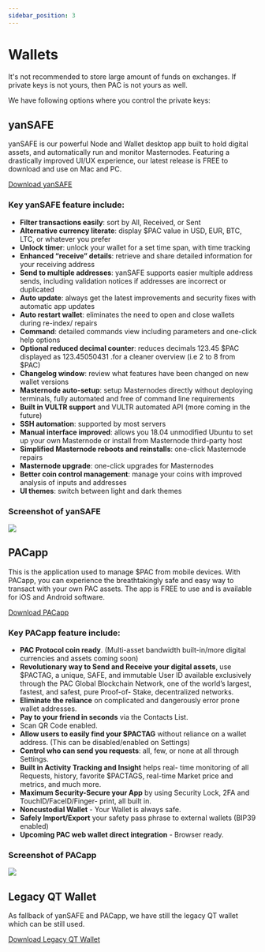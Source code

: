 ```yaml
---
sidebar_position: 3
---
```


# Wallets

It's not recommended to store large amount of funds on exchanges. If private keys is not yours, then PAC is not yours as well. 

We have following options where you control the private keys:


## yanSAFE

yanSAFE is our powerful Node and Wallet desktop app built to hold digital assets, and  automatically run and monitor Masternodes. Featuring a drastically improved UI/UX experience, our latest release is FREE to download and use on Mac and PC.

[Download yanSAFE](https://pacprotocol.com/network-product/pacsafe)

### Key yanSAFE feature include:

* **Filter transactions easily**: sort by All, Received, or Sent
* **Alternative currency literate**: display $PAC value in USD, EUR, BTC, LTC, or whatever you prefer
* **Unlock timer**: unlock your wallet for a set time span, with time tracking
* **Enhanced “receive” details**: retrieve and share detailed information for your  receiving address
* **Send to multiple addresses**: yanSAFE supports easier multiple address sends, including validation notices if addresses are incorrect or duplicated
* **Auto update**: always get the latest improvements and security fixes with automatic app updates
* **Auto restart wallet**: eliminates the need to open and close wallets during re-index/  repairs
* **Command**: detailed commands view including parameters and one-click help options
* **Optional reduced decimal counter**: reduces decimals 123.45 $PAC displayed as 123.45050431 .for a cleaner overview  (i.e 2 to 8 from $PAC) 
* **Changelog window**: review what features have been changed on new wallet versions
* **Masternode auto-setup**: setup Masternodes directly without deploying terminals, fully automated and free of command line requirements
* **Built in VULTR support** and VULTR automated API (more coming in the future)
* **SSH automation**: supported by most servers
* **Manual interface improved**: allows you 18.04 unmodified Ubuntu to set up your own Masternode or install from Masternode third-party host
* **Simplified Masternode reboots and reinstalls**: one-click Masternode repairs
* **Masternode upgrade**: one-click upgrades for Masternodes
* **Better coin control management**: manage your coins with improved analysis of inputs and addresses
* **UI themes**: switch between light and dark themes

### Screenshot of yanSAFE

<div class="center">
<img class="max" src="/img/screenshot/yansafe.png"/>
</div>

## PACapp

This is the application used to manage $PAC from mobile devices. With PACapp, you can experience the breathtakingly safe and easy way to transact with your own PAC assets. The app is FREE to use and is available for iOS and Android software.


[Download PACapp](https://pacprotocol.com/network-product/pacapp)

### Key PACapp feature include:

* **PAC Protocol coin ready**. (Multi-asset bandwidth built-in/more digital currencies and assets coming soon)
* **Revolutionary way to Send and Receive your digital assets**, use $PACTAG, a unique, SAFE, and immutable User ID available exclusively through the PAC Global Blockchain Network, one of the world’s largest, fastest, and safest, pure Proof-of- Stake, decentralized networks.
* **Eliminate the reliance** on complicated and dangerously error prone wallet addresses.
* **Pay to your friend in seconds** via the Contacts List.
* Scan QR Code enabled.
* **Allow users to easily find your $PACTAG** without reliance on a wallet address. (This can be disabled/enabled on Settings)
* **Control who can send you requests**: all, few, or none at all through Settings.
* **Built in Activity Tracking and Insight** helps real- time monitoring of all Requests, history, favorite $PACTAGS, real-time Market price and metrics, and much more.
* **Maximum Security-Secure your App** by using Security Lock, 2FA and TouchID/FaceID/Finger- print, all built in.
* **Noncustodial Wallet** - Your Wallet is always safe.
* **Safely Import/Export** your safety pass phrase to external wallets (BIP39 enabled)
* **Upcoming PAC web wallet direct integration** - Browser ready.

### Screenshot of PACapp

<div class="center">
<img class="max" src="/img/screenshot/pacapp.png"/>
</div>

## Legacy QT Wallet

As fallback of yanSAFE and PACapp, we have still the legacy QT wallet which can be still used.

[Download Legacy QT Wallet](https://github.com/pacprotocol/pacprotocol/releases)